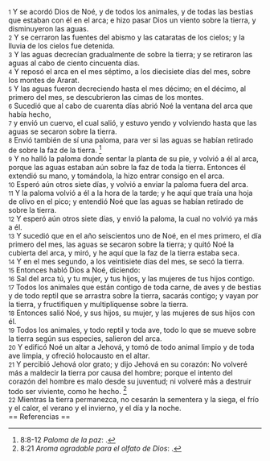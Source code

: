 {{anchor|1}} <small>1</small> Y se acordó Dios de Noé, y de todos los animales, y de todas las bestias que estaban con él en el arca; e hizo pasar Dios un viento sobre la tierra, y disminuyeron las aguas.<br>
{{anchor|2}} <small>2</small> Y se cerraron las fuentes del abismo y las cataratas de los cielos; y la lluvia de los cielos fue detenida.<br>
{{anchor|3}} <small>3</small> Y las aguas decrecían gradualmente de sobre la tierra; y se retiraron las aguas al cabo de ciento cincuenta días.<br>
{{anchor|4}} <small>4</small> Y reposó el arca en el mes séptimo, a los diecisiete días del mes, sobre los montes de Ararat.<br>
{{anchor|5}} <small>5</small> Y las aguas fueron decreciendo hasta el mes décimo; en el décimo, al primero del mes, se descubrieron las cimas de los montes.<br>
{{anchor|6}} <small>6</small> Sucedió que al cabo de cuarenta días abrió Noé la ventana del arca que había hecho,<br>
{{anchor|7}} <small>7</small> y envió un cuervo, el cual salió, y estuvo yendo y volviendo hasta que las aguas se secaron sobre la tierra.<br>
{{anchor|8}} <small>8</small> Envió también de sí una paloma, para ver si las aguas se habían retirado de sobre la faz de la tierra. <ref>8:8-12 ''Paloma de la paz'': {{lib|LU|85|3|4}}.</ref><br>
{{anchor|9}} <small>9</small> Y no halló la paloma donde sentar la planta de su pie, y volvió a él al arca, porque las aguas estaban aún sobre la faz de toda la tierra. Entonces él extendió su mano, y tomándola, la hizo entrar consigo en el arca.<br>
{{anchor|10}} <small>10</small> Esperó aún otros siete días, y volvió a enviar la paloma fuera del arca.<br>
{{anchor|11}} <small>11</small> Y la paloma volvió a él a la hora de la tarde; y he aquí que traía una hoja de olivo en el pico; y entendió Noé que las aguas se habían retirado de sobre la tierra.<br>
{{anchor|12}} <small>12</small> Y esperó aún otros siete días, y envió la paloma, la cual no volvió ya más a él.<br>
{{anchor|13}} <small>13</small> Y sucedió que en el año seiscientos uno de Noé, en el mes primero, el día primero del mes, las aguas se secaron sobre la tierra; y quitó Noé la cubierta del arca, y miró, y he aquí que la faz de la tierra estaba seca.<br>
{{anchor|14}} <small>14</small> Y en el mes segundo, a los veintisiete días del mes, se secó la tierra.<br>
{{anchor|15}} <small>15</small> Entonces habló Dios a Noé, diciendo:<br>
{{anchor|16}} <small>16</small> Sal del arca tú, y tu mujer, y tus hijos, y las mujeres de tus hijos contigo.<br>
{{anchor|17}} <small>17</small> Todos los animales que están contigo de toda carne, de aves y de bestias y de todo reptil que se arrastra sobre la tierra, sacarás contigo; y vayan por la tierra, y fructifiquen y multiplíquense sobre la tierra.<br>
{{anchor|18}} <small>18</small> Entonces salió Noé, y sus hijos, su mujer, y las mujeres de sus hijos con él.<br>
{{anchor|19}} <small>19</small> Todos los animales, y todo reptil y toda ave, todo lo que se mueve sobre la tierra según sus especies, salieron del arca.<br>
{{anchor|20}} <small>20</small> Y edificó Noé un altar a Jehová, y tomó de todo animal limpio y de toda ave limpia, y ofreció holocausto en el altar.<br>
{{anchor|21}} <small>21</small> Y percibió Jehová olor grato; y dijo Jehová en su corazón: No volveré más a maldecir la tierra por causa del hombre; porque el intento del corazón del hombre es malo desde su juventud; ni volveré más a destruir todo ser viviente, como he hecho. <ref>8:21 ''Aroma agradable para el olfato de Dios'': {{lib|LU|89|4|3}}.</ref><br>
{{anchor|22}} <small>22</small> Mientras la tierra permanezca, no cesarán la sementera y la siega, el frío y el calor, el verano y el invierno, y el día y la noche.<br>
== Referencias ==

<references />
